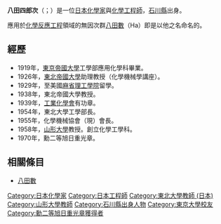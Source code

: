 {{unreferenced|time=2017-01-01T08:10:08+00:00}}
{{Japanese|japanese = 八田 四郎次 |kana = はった しろうじ|romaji = Hatta Shirōji}}
'''八田四郎次'''（{{lang-ja|八田 四郎次}}；{{bd|1895年|1月2日|1973年|3月21日}}）是一位[[日本|日本]][[化學家|化學家]]與[[化學工程師|化學工程師]]，[[石川縣|石川縣]]出身。

應用於[[化學反應工程|化學反應工程]]領域的無因次群[[八田數|八田數]]（Ha）即是以他之名命名的。

==經歷==
* 1919年，[[東京大學|東京帝國大學]]工學部應用化學科畢業。
* 1926年，[[東北帝國大學|東北帝國大學]]助理教授（化學機械學講座）。
* 1929年，至美國[[麻省理工學院|麻省理工學院]]留學。
* 1938年，東北帝國大學教授。
* 1939年，[[工業化學會|工業化學會]]有功章。
* 1954年，東北大學工學部長。
* 1955年，化學機械協會（現{{link-ja|化學工學會|化学工学会}}）會長。
* 1958年，[[山形大學|山形大學]]教授。創立化學工學科。
* 1970年，勳二等旭日重光章。

==相關條目==
* [[八田數|八田數]]

{{Authority control}}
{{DEFAULTSORT:Hatta Shirōji}}
[[Category:日本化學家|Category:日本化學家]]
[[Category:日本工程師|Category:日本工程師]]
[[Category:東北大學教師_(日本)|Category:東北大學教師 (日本)]]
[[Category:山形大學教師|Category:山形大學教師]]
[[Category:石川縣出身人物|Category:石川縣出身人物]]
[[Category:東京大學校友|Category:東京大學校友]]
[[Category:勳二等旭日重光章獲得者|Category:勳二等旭日重光章獲得者]]
{{japan-bio-stub}}